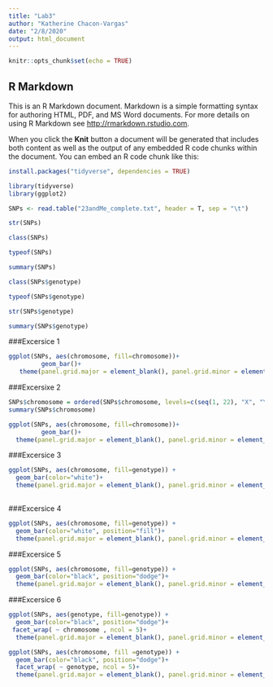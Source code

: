 ```yaml
---
title: "Lab3"
author: "Katherine Chacon-Vargas"
date: "2/8/2020"
output: html_document
---
```


```r
knitr::opts_chunk$set(echo = TRUE)
```

## R Markdown

This is an R Markdown document. Markdown is a simple formatting syntax for authoring HTML, PDF, and MS Word documents. For more details on using R Markdown see <http://rmarkdown.rstudio.com>.

When you click the **Knit** button a document will be generated that includes both content as well as the output of any embedded R code chunks within the document. You can embed an R code chunk like this:

```r
install.packages("tidyverse", dependencies = TRUE)
```

```r
library(tidyverse)
library(ggplot2)
```

```r

SNPs <- read.table("23andMe_complete.txt", header = T, sep = "\t")
```

```r
str(SNPs)

class(SNPs)

typeof(SNPs)

summary(SNPs)

class(SNPs$genotype)

typeof(SNPs$genotype)

str(SNPs$genotype)

summary(SNPs$genotype)

```

###Excersice 1
```r
ggplot(SNPs, aes(chromosome, fill=chromosome))+
         geom_bar()+
   theme(panel.grid.major = element_blank(), panel.grid.minor = element_blank(),panel.background = element_blank())

```

###Excersixe 2
```r

SNPs$chromosome = ordered(SNPs$chromosome, levels=c(seq(1, 22), "X", "Y", "MT"))
summary(SNPs$chromosome)

ggplot(SNPs, aes(chromosome, fill=chromosome))+
         geom_bar()+
  theme(panel.grid.major = element_blank(), panel.grid.minor = element_blank(),panel.background = element_blank())

```

###Excersice 3
```r
ggplot(SNPs, aes(chromosome, fill=genotype)) +
  geom_bar(color="white")+
  theme(panel.grid.major = element_blank(), panel.grid.minor = element_blank(),panel.background = element_blank())
  
```

###Excersice 4
```r
ggplot(SNPs, aes(chromosome, fill=genotype)) +
  geom_bar(color="white", position="fill")+
  theme(panel.grid.major = element_blank(), panel.grid.minor = element_blank(),panel.background = element_blank())
```

###Excersice 5
```r
ggplot(SNPs, aes(chromosome, fill=genotype)) +
  geom_bar(color="black", position="dodge")+
  theme(panel.grid.major = element_blank(), panel.grid.minor = element_blank(),panel.background = element_blank())

```

###Excersice 6
```r

ggplot(SNPs, aes(genotype, fill=genotype)) +
  geom_bar(color="black", position="dodge")+
 facet_wrap( ~ chromosome , ncol = 5)+
  theme(panel.grid.major = element_blank(), panel.grid.minor = element_blank(),panel.background = element_blank())
```

```r
ggplot(SNPs, aes(chromosome, fill =genotype)) +
  geom_bar(color="black", position="dodge")+
  facet_wrap( ~ genotype, ncol = 5)+
  theme(panel.grid.major = element_blank(), panel.grid.minor = element_blank(),panel.background = element_blank())
```

